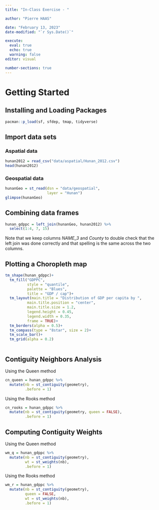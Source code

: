 ```yaml
---
title: "In-Class Exercise - "

author: "Pierre HAAS"

date: "February 13, 2023"
date-modified: "`r Sys.Date()`"

execute:
  eval: true
  echo: true
  warning: false
editor: visual

number-sections: true
---
```


# Getting Started

## Installing and Loading Packages

```r
pacman::p_load(sf, sfdep, tmap, tidyverse)
```

## Import data sets

### Aspatial data

```r
hunan2012 = read_csv("data/aspatial/Hunan_2012.csv")
head(hunan2012)
```

### Geospatial data

```r
hunanGeo = st_read(dsn = "data/geospatial",
                   layer = "Hunan")
glimpse(hunanGeo)
```

## Combining data frames

```r
hunan_gdppc = left_join(hunanGeo, hunan2012) %>%
  select(1:4, 7, 15)
```

Note that we keep columns *NAME_3* and *County* to double check that the left join was done correctly and that spelling is the same across the two columns.

## Plotting a Choropleth map

```r
tm_shape(hunan_gdppc)+
  tm_fill("GDPPC",
          style = "quantile",
          palette = "Blues",
          title = "GDP / cap")+
  tm_layout(main.title = "Distribution of GDP per capita by ",
          main.title.position = "center",
          main.title.size = 1.2,
          legend.height = 0.45,
          legend.width = 0.35,
          frame = TRUE)+
  tm_borders(alpha = 0.5)+
  tm_compass(type = "8star", size = 2)+
  tm_scale_bar()+
  tm_grid(alpha = 0.2)
  
```

## Contiguity Neighbors Analysis

Using the Queen method

```r
cn_queen = hunan_gdppc %>%
  mutate(nb = st_contiguity(geometry),
         .before = 1)
```

Using the Rooks method

```r
cn_rooks = hunan_gdppc %>%
  mutate(nb = st_contiguity(geometry, queen = FALSE),
         .before = 1)
```

## Computing Contiguity Weights

Using the Queen method

```r
wm_q = hunan_gdppc %>%
  mutate(nb = st_contiguity(geometry),
         wt = st_weights(nb),
         .before = 1)
```

Using the Rooks method

```r
wm_r = hunan_gdppc %>%
  mutate(nb = st_contiguity(geometry),
         queen = FALSE,
         wt = st_weights(nb),
         .before = 1)
```
